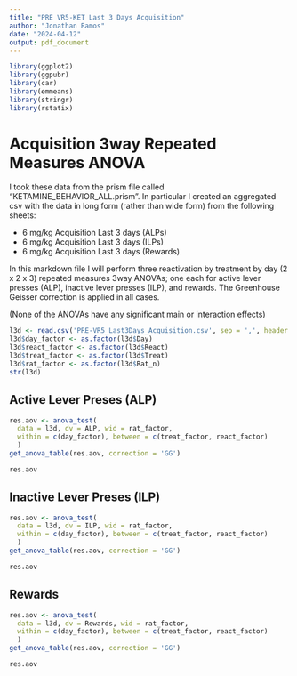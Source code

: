 ```yaml
---
title: "PRE VR5-KET Last 3 Days Acquisition"
author: "Jonathan Ramos"
date: "2024-04-12"
output: pdf_document
---
```


```r
library(ggplot2)
library(ggpubr)
library(car)
library(emmeans)
library(stringr)
library(rstatix)
```

# Acquisition 3way Repeated Measures ANOVA

I took these data from the prism file called "KETAMINE_BEHAVIOR_ALL.prism". In particular I created an aggregated csv with the data in long form (rather than wide form) from the following sheets:

  * 6 mg/kg Acquisition Last 3 days (ALPs)
  * 6 mg/kg Acquisition Last 3 days (ILPs) 
  * 6 mg/kg Acquisition Last 3 days (Rewards) 

In this markdown file I will perform three reactivation by treatment by day (2 x 2 x 3) repeated measures 3way ANOVAs; one each for active lever presses (ALP), inactive lever presses (ILP), and rewards. The Greenhouse Geisser correction is applied in all cases.

(None of the ANOVAs have any significant main or interaction effects)

```r
l3d <- read.csv('PRE-VR5_Last3Days_Acquisition.csv', sep = ',', header = TRUE)
l3d$day_factor <- as.factor(l3d$Day)
l3d$react_factor <- as.factor(l3d$React)
l3d$treat_factor <- as.factor(l3d$Treat)
l3d$rat_factor <- as.factor(l3d$Rat_n)
str(l3d)
```

## Active Lever Preses (ALP)
```r
res.aov <- anova_test(
  data = l3d, dv = ALP, wid = rat_factor,
  within = c(day_factor), between = c(treat_factor, react_factor)
  )
get_anova_table(res.aov, correction = 'GG')

res.aov
```

## Inactive Lever Preses (ILP)
```r
res.aov <- anova_test(
  data = l3d, dv = ILP, wid = rat_factor,
  within = c(day_factor), between = c(treat_factor, react_factor)
  )
get_anova_table(res.aov, correction = 'GG')

res.aov
```

## Rewards
```r
res.aov <- anova_test(
  data = l3d, dv = Rewards, wid = rat_factor,
  within = c(day_factor), between = c(treat_factor, react_factor)
  )
get_anova_table(res.aov, correction = 'GG')

res.aov
```